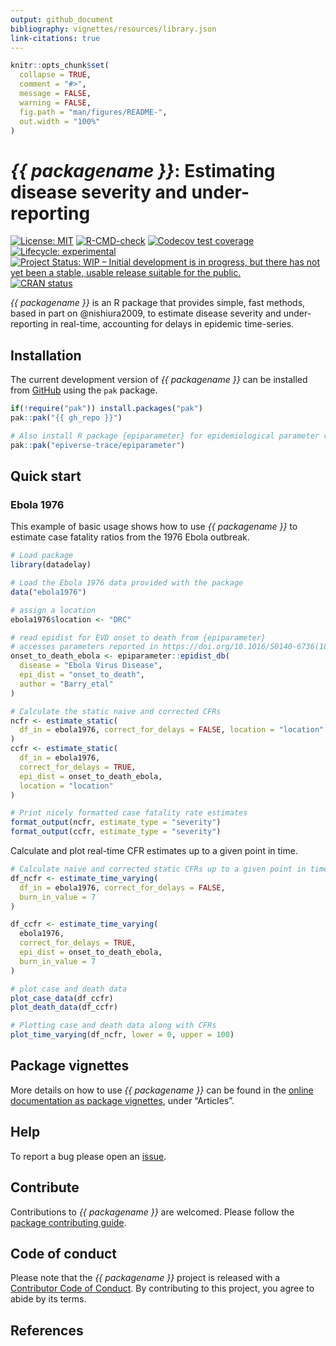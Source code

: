 ```yaml
---
output: github_document
bibliography: vignettes/resources/library.json
link-citations: true
---
```


<!-- README.md is generated from README.Rmd. Please edit that file -->

```r
knitr::opts_chunk$set(
  collapse = TRUE,
  comment = "#>",
  message = FALSE,
  warning = FALSE,
  fig.path = "man/figures/README-",
  out.width = "100%"
)
```

# _{{ packagename }}_: Estimating disease severity and under-reporting

<!-- badges: start -->
[![License: MIT](https://img.shields.io/badge/License-MIT-blue.svg)](https://opensource.org/licenses/MIT)
[![R-CMD-check](https://github.com/{{ gh_repo }}/actions/workflows/R-CMD-check.yaml/badge.svg)](https://github.com/{{ gh_repo }}/actions/workflows/R-CMD-check.yaml)
[![Codecov test coverage](https://codecov.io/gh/{{ gh_repo }}/branch/main/graph/badge.svg)](https://app.codecov.io/gh/{{ gh_repo }}?branch=main)
[![Lifecycle: experimental](https://img.shields.io/badge/lifecycle-experimental-orange.svg)](https://lifecycle.r-lib.org/articles/stages.html#experimental)
[![Project Status: WIP – Initial development is in progress, but there has not yet been a stable, usable release suitable for the public.](https://www.repostatus.org/badges/latest/wip.svg)](https://www.repostatus.org/#wip)
[![CRAN status](https://www.r-pkg.org/badges/version/{{ packagename }})](https://CRAN.R-project.org/package={{ packagename }})
<!-- badges: end -->

_{{ packagename }}_ is an R package that provides simple, fast methods, based in part on @nishiura2009, to estimate disease severity and under-reporting in real-time, accounting for delays in epidemic time-series.

## Installation

The current development version of _{{ packagename }}_ can be installed from [GitHub](https://github.com/) using the `pak` package.

```r
if(!require("pak")) install.packages("pak")
pak::pak("{{ gh_repo }}")

# Also install R package {epiparameter} for epidemiological parameter values
pak::pak("epiverse-trace/epiparameter")
```

## Quick start

### Ebola 1976

This example of basic usage shows how to use _{{ packagename }}_ to estimate case fatality ratios from the 1976 Ebola outbreak.

```r
# Load package
library(datadelay)

# Load the Ebola 1976 data provided with the package
data("ebola1976")

# assign a location
ebola1976$location <- "DRC"

# read epidist for EVD onset to death from {epiparameter}
# accesses parameters reported in https://doi.org/10.1016/S0140-6736(18)31387-4
onset_to_death_ebola <- epiparameter::epidist_db(
  disease = "Ebola Virus Disease",
  epi_dist = "onset_to_death",
  author = "Barry_etal"
)

# Calculate the static naive and corrected CFRs
ncfr <- estimate_static(
  df_in = ebola1976, correct_for_delays = FALSE, location = "location"
)
ccfr <- estimate_static(
  df_in = ebola1976,
  correct_for_delays = TRUE,
  epi_dist = onset_to_death_ebola,
  location = "location"
)

# Print nicely formatted case fatality rate estimates
format_output(ncfr, estimate_type = "severity")
format_output(ccfr, estimate_type = "severity")
```

Calculate and plot real-time CFR estimates up to a given point in time.

```r
# Calculate naive and corrected static CFRs up to a given point in time
df_ncfr <- estimate_time_varying(
  df_in = ebola1976, correct_for_delays = FALSE,
  burn_in_value = 7
)

df_ccfr <- estimate_time_varying(
  ebola1976,
  correct_for_delays = TRUE,
  epi_dist = onset_to_death_ebola,
  burn_in_value = 7
)

# plot case and death data
plot_case_data(df_ccfr)
plot_death_data(df_ccfr)

# Plotting case and death data along with CFRs
plot_time_varying(df_ncfr, lower = 0, upper = 100)
```

## Package vignettes

More details on how to use _{{ packagename }}_ can be found in the [online documentation as package vignettes](https://epiverse-trace.github.io/{{ packagename }}/), under "Articles".

## Help

To report a bug please open an [issue](https://github.com/{{ gh_repo }}/issues/new/choose).

## Contribute

Contributions to _{{ packagename }}_ are welcomed. Please follow the [package contributing guide](https://github.com/{{ gh_repo }}/blob/main/.github/CONTRIBUTING.md).

## Code of conduct

Please note that the _{{ packagename }}_ project is released with a [Contributor Code of Conduct](https://github.com/epiverse-trace/.github/blob/main/CODE_OF_CONDUCT.md). By contributing to this project, you agree to abide by its terms.

## References
